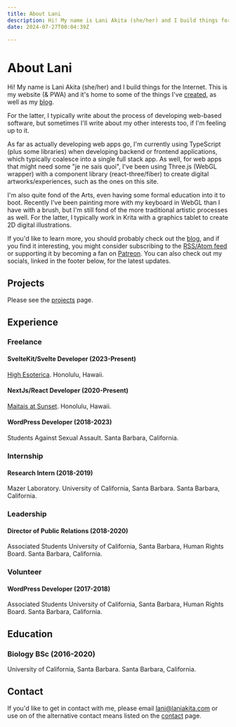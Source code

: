 ```yaml
---
title: About Lani
description: Hi! My name is Lani Akita (she/her) and I build things for the Internet. This is my website and it's home to some of the things I've created, as well as my blog.
date: 2024-07-27T00:04:39Z

---
```


# About Lani

Hi! My name is Lani Akita (she/her) and I build things for the Internet. This is my website (& PWA) and it's home to some of the things I've [created](/projects), as well as my [blog](/blog).

For the latter, I typically write about the process of developing web-based software, but sometimes I'll write about my other interests too, if I'm feeling up to it.

As far as actually developing web apps go, I'm currently using TypeScript (plus some libraries) when developing backend or frontend applications, which typically coalesce into a single full stack app. As well, for web apps that might need some "je ne sais quoi", I've been using Three.js (WebGL wrapper) with a component library (react-three/fiber) to create digital artworks/experiences, such as the ones on this site.

I'm also quite fond of the Arts, even having some formal education into it to boot. Recently I've been painting more with my keyboard in WebGL than I have with a brush, but I'm still fond of the more traditional artistic processes as well. For the latter, I typically work in Krita with a graphics tablet to create 2D digital illustrations.

If you'd like to learn more, you should probably check out the [blog](/blog), and if you find it interesting, you might consider subscribing to the [RSS/Atom feed](/feed.xml) or supporting it by becoming a fan on [Patreon](https://patreon.com/Lani_Akita). You can also check out my socials, linked in the footer below, for the latest updates.

## Projects

Please see the [projects](/projects) page.

## Experience

### Freelance

#### SvelteKit/Svelte Developer (2023-Present)

[High Esoterica](https://highesoterica.com). Honolulu, Hawaii.

#### NextJs/React Developer (2020-Present)

[Maitais at Sunset](https://maitaisatsunset.com). Honolulu, Hawaii.

#### WordPress Developer (2018-2023)

Students Against Sexual Assault. Santa Barbara, California.

### Internship

#### Research Intern (2018-2019)

Mazer Laboratory. University of California, Santa Barbara. Santa Barbara, California.

### Leadership

#### Director of Public Relations (2018-2020)

Associated Students University of California, Santa Barbara, Human Rights Board. Santa Barbara, California.

### Volunteer

#### WordPress Developer (2017-2018)

Associated Students University of California, Santa Barbara, Human Rights Board. Santa Barbara, California.

## Education

### Biology BSc (2016-2020)

University of California, Santa Barbara. Santa Barbara, California.

## Contact

If you'd like to get in contact with me, please email [lani@laniakita.com](mailto:lani@laniakita.com) or use on of the alternative contact means listed on the [contact](/contact) page.
